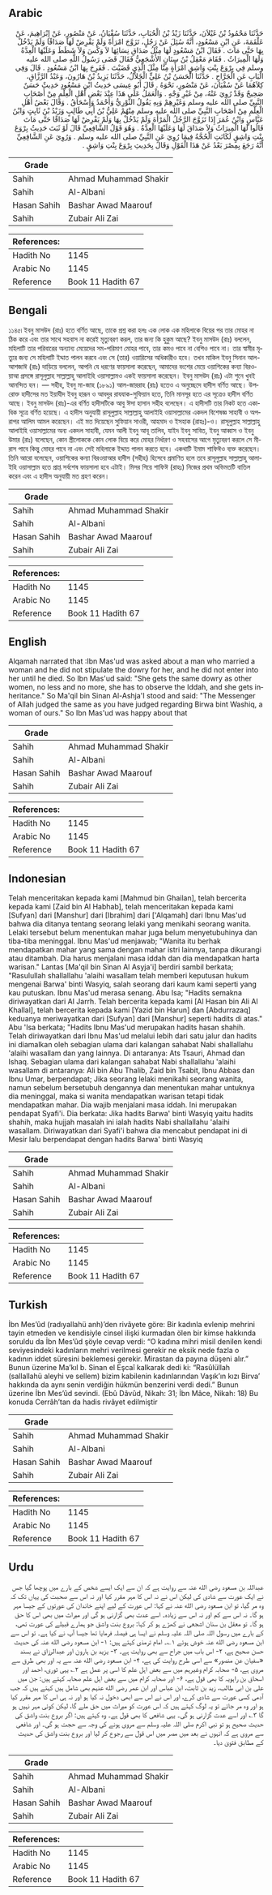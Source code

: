 ## Arabic


<div dir="rtl" lang="ar" style={{fontSize:'larger',backgroundColor:'#f8f9fa',padding:20}}>
حَدَّثَنَا مَحْمُودُ بْنُ غَيْلاَنَ، حَدَّثَنَا زَيْدُ بْنُ الْحُبَابِ، حَدَّثَنَا سُفْيَانُ، عَنْ مَنْصُورٍ، عَنْ إِبْرَاهِيمَ، عَنْ عَلْقَمَةَ، عَنِ ابْنِ مَسْعُودٍ، أَنَّهُ سُئِلَ عَنْ رَجُلٍ، تَزَوَّجَ امْرَأَةً وَلَمْ يَفْرِضْ لَهَا صَدَاقًا وَلَمْ يَدْخُلْ بِهَا حَتَّى مَاتَ ‏.‏ فَقَالَ ابْنُ مَسْعُودٍ لَهَا مِثْلُ صَدَاقِ نِسَائِهَا لاَ وَكْسَ وَلاَ شَطَطَ وَعَلَيْهَا الْعِدَّةُ وَلَهَا الْمِيرَاثُ ‏.‏ فَقَامَ مَعْقِلُ بْنُ سِنَانٍ الأَشْجَعِيُّ فَقَالَ قَضَى رَسُولُ اللَّهِ صلى الله عليه وسلم فِي بِرْوَعَ بِنْتِ وَاشِقٍ امْرَأَةٍ مِنَّا مِثْلَ الَّذِي قَضَيْتَ ‏.‏ فَفَرِحَ بِهَا ابْنُ مَسْعُودٍ ‏.‏ قَالَ وَفِي الْبَابِ عَنِ الْجَرَّاحِ ‏.‏ حَدَّثَنَا الْحَسَنُ بْنُ عَلِيٍّ الْخَلاَّلُ، حَدَّثَنَا يَزِيدُ بْنُ هَارُونَ، وَعَبْدُ الرَّزَّاقِ، كِلاَهُمَا عَنْ سُفْيَانَ، عَنْ مَنْصُورٍ، نَحْوَهُ ‏.‏ قَالَ أَبُو عِيسَى حَدِيثُ ابْنِ مَسْعُودٍ حَدِيثٌ حَسَنٌ صَحِيحٌ وَقَدْ رُوِيَ عَنْهُ، مِنْ غَيْرِ وَجْهٍ ‏.‏ وَالْعَمَلُ عَلَى هَذَا عِنْدَ بَعْضِ أَهْلِ الْعِلْمِ مِنْ أَصْحَابِ النَّبِيِّ صلى الله عليه وسلم وَغَيْرِهِمْ وَبِهِ يَقُولُ الثَّوْرِيُّ وَأَحْمَدُ وَإِسْحَاقُ ‏.‏ وَقَالَ بَعْضُ أَهْلِ الْعِلْمِ مِنْ أَصْحَابِ النَّبِيِّ صلى الله عليه وسلم مِنْهُمْ عَلِيُّ بْنُ أَبِي طَالِبٍ وَزَيْدُ بْنُ ثَابِتٍ وَابْنُ عَبَّاسٍ وَابْنُ عُمَرَ إِذَا تَزَوَّجَ الرَّجُلُ الْمَرْأَةَ وَلَمْ يَدْخُلْ بِهَا وَلَمْ يَفْرِضْ لَهَا صَدَاقًا حَتَّى مَاتَ قَالُوا لَهَا الْمِيرَاثُ وَلاَ صَدَاقَ لَهَا وَعَلَيْهَا الْعِدَّةُ ‏.‏ وَهُوَ قَوْلُ الشَّافِعِيِّ قَالَ لَوْ ثَبَتَ حَدِيثُ بِرْوَعَ بِنْتِ وَاشِقٍ لَكَانَتِ الْحُجَّةُ فِيمَا رُوِيَ عَنِ النَّبِيِّ صلى الله عليه وسلم ‏.‏ وَرُوِيَ عَنِ الشَّافِعِيِّ أَنَّهُ رَجَعَ بِمِصْرَ بَعْدُ عَنْ هَذَا الْقَوْلِ وَقَالَ بِحَدِيثِ بِرْوَعَ بِنْتِ وَاشِقٍ ‏.‏
</div>
<div style={{backgroundColor:'#f8f9fa',padding:20, marginBottom: 10}}><table> <thead> <tr> <th>Grade</th> <th></th> </tr> </thead> <tbody> <tr><td>Sahih</td><td>Ahmad Muhammad Shakir</td></tr><tr><td>Sahih</td><td>Al-Albani</td></tr><tr><td>Hasan Sahih</td><td>Bashar Awad Maarouf</td></tr><tr><td>Sahih</td><td>Zubair Ali Zai</td></tr></tbody></table><table> <thead> <tr> <th>References:</th> <th></th> </tr> </thead> <tbody><tr><td>Hadith No</td><td>1145</td></tr><tr><td>Arabic No</td><td>1145</td></tr><tr><td>Reference</td><td>Book 11 Hadith 67</td></tr></tbody></table></div>

## Bengali


<div dir="ltr" lang="bn" style={{fontSize:'larger',backgroundColor:'#f8f9fa',padding:20}}>
১১৪৫৷ ইবনু মাসউদ (রাঃ) হতে বর্ণিত আছে, তাকে প্রশ্ন করা হলঃ এক লোক এক মহিলাকে বিয়ের পর তার মোহর না ঠিক করে এবং তার সাথে সহবাস না করেই মৃত্যুবরণ করল, তার জন্য কি হুকুম আছে? ইবনু মাসউদ (রাঃ) বললেন, মহিলাটি তার পরিবারের অন্যান্য মেয়েদের সম-পরিমাণ মোহর পাবে, তার কমও পাবে না বেশিও পাবে না। তার স্বামীর মৃত্যুর জন্য সে মহিলাটি ইদ্দাত পালন করবে এবং সে (তার) ওয়ারিসের অধিকারীও হবে। তখন মাকিল ইবনু সিনান আল-আশজাঈ (রাঃ) দাড়িয়ে বললেন, আপনি যে ধরণের ফায়সালা করেছেন, আমাদের বংশের মেয়ে ওয়াশিকের কন্যা বিরওয়াআ প্রসঙ্গে রাসূলুল্লাহ সাল্লাল্লাহু আলাইহি ওয়াসাল্লামও একই ফায়সালা করেছেন। ইবনু মাসউদ (রাঃ) এটা শুনে খুবই আনন্দিত হন। — সহীহ, ইবনু মা-জাহ (১৮৯১) আল-জাররাহ (রাঃ) হতেও এ অনুচ্ছেদে হাদীস বর্ণিত আছে। উপরোক্ত হাদীসের মত ইয়াযীদ ইবনু হারূন ও আবদুর রাযযাক-সুফিয়ান হতে, তিনি মানসূর হতে এর সূত্রেও হাদীস বর্ণিত আছে। ইবনু মাসউদ (রাঃ)-এর বর্ণিত হাদীসটিকে আবু ঈসা হাসান সহীহ বলেছেন। এ হাদীসটি তার নিকট হতে একাধিক সূত্রে বর্ণিত হয়েছে। এ হাদীস অনুযায়ী রাসূলুল্লাহ সাল্লাল্লাহু আলাইহি ওয়াসাল্লামের একদল বিশেষজ্ঞ সাহাবী ও অপরাপর আলিম আমল করেছেন। এই মত দিয়েছেন সুফিয়ান সাওরী, আহমাদ ও ইসহাক (রাহঃ)-ও। রাসূলুল্লাহ সাল্লাল্লাহু আলাইহি ওয়াসাল্লামের অন্য একদল সাহাবী, যেমন আলী ইবনু আবূ তালিব, যাইদ ইবনু সাবিত, ইবনু আব্বাস ও ইবনু উমার (রাঃ) বলেছেন, কোন স্ত্রীলোককে কোন লোক বিয়ে করে মোহর নির্ধারণ ও সহবাসের আগে মৃত্যুবরণ করলে সে মীরাস পাবে কিন্তু মোহর পাবে না এবং সেই মহিলাকে ইদ্দাত পালন করতে হবে। একথাটি ইমাম শাফিঈও ব্যক্ত করেছেন। তিনি আরো বলেছেন, ওয়াশিকের কন্যা বিরওয়াআর হাদীস (সহীহ) হিসেবে প্রমাণিত হলে তবে রাসূলুল্লাহ সাল্লাল্লাহু আলাইহি ওয়াসাল্লাম হতে প্রাপ্ত সর্বশেষ ফায়সালা হবে এটাই। মিসর গিয়ে শাফিঈ (রাহঃ) নিজের প্রথম অভিমতটি বাতিল করেন এবং এ হাদীস অনুযায়ী মত গ্রহণ করেন।
</div>
<div style={{backgroundColor:'#f8f9fa',padding:20, marginBottom: 10}}><table> <thead> <tr> <th>Grade</th> <th></th> </tr> </thead> <tbody> <tr><td>Sahih</td><td>Ahmad Muhammad Shakir</td></tr><tr><td>Sahih</td><td>Al-Albani</td></tr><tr><td>Hasan Sahih</td><td>Bashar Awad Maarouf</td></tr><tr><td>Sahih</td><td>Zubair Ali Zai</td></tr></tbody></table><table> <thead> <tr> <th>References:</th> <th></th> </tr> </thead> <tbody><tr><td>Hadith No</td><td>1145</td></tr><tr><td>Arabic No</td><td>1145</td></tr><tr><td>Reference</td><td>Book 11 Hadith 67</td></tr></tbody></table></div>

## English


<div dir="ltr" lang="en" style={{fontSize:'larger',backgroundColor:'#f8f9fa',padding:20}}>
Alqamah narrated that :Ibn Mas'ud was asked about a man who married a woman and he did not stipulate the dowry for her, and he did not enter into her until he died. So Ibn Mas'ud said: "She gets the same dowry as other women, no less and no more, she has to observe the Iddah, and she gets inheritance." So Ma'qil bin Sinan Al-Ashja'I stood and said: "The Messenger of Allah judged the same as you have judged regarding Birwa bint Washiq, a woman of ours." So Ibn Mas'ud was happy about that
</div>
<div style={{backgroundColor:'#f8f9fa',padding:20, marginBottom: 10}}><table> <thead> <tr> <th>Grade</th> <th></th> </tr> </thead> <tbody> <tr><td>Sahih</td><td>Ahmad Muhammad Shakir</td></tr><tr><td>Sahih</td><td>Al-Albani</td></tr><tr><td>Hasan Sahih</td><td>Bashar Awad Maarouf</td></tr><tr><td>Sahih</td><td>Zubair Ali Zai</td></tr></tbody></table><table> <thead> <tr> <th>References:</th> <th></th> </tr> </thead> <tbody><tr><td>Hadith No</td><td>1145</td></tr><tr><td>Arabic No</td><td>1145</td></tr><tr><td>Reference</td><td>Book 11 Hadith 67</td></tr></tbody></table></div>

## Indonesian


<div dir="ltr" lang="id" style={{fontSize:'larger',backgroundColor:'#f8f9fa',padding:20}}>
Telah menceritakan kepada kami [Mahmud bin Ghailan], telah bercerita kepada kami [Zaid bin Al Habhab], telah menceritakan kepada kami [Sufyan] dari [Manshur] dari [Ibrahim] dari ['Alqamah] dari Ibnu Mas'ud bahwa dia ditanya tentang seorang lelaki yang menikahi seorang wanita. Lelaki tersebut belum menentukan mahar juga belum menyetubuhinya dan tiba-tiba meninggal. Ibnu Mas'ud menjawab; "Wanita itu berhak mendapatkan mahar yang sama dengan mahar istri lainnya, tanpa dikurangi atau ditambah. Dia harus menjalani masa iddah dan dia mendapatkan harta warisan." Lantas [Ma'qil bin Sinan Al Asyja'i] berdiri sambil berkata; "Rasulullah shallallahu 'alaihi wasallam telah memberi keputusan hukum mengenai Barwa' binti Wasyiq, salah seorang dari kaum kami seperti yang kau putuskan. Ibnu Mas'ud merasa senang. Abu Isa; "Hadits semakna diriwayatkan dari Al Jarrh. Telah bercerita kepada kami [Al Hasan bin Ali Al Khallal], telah bercerita kepada kami [Yazid bin Harun] dan [Abdurrazaq] keduanya meriwayatkan dari [Sufyan] dari [Manshur] seperti hadits di atas." Abu 'Isa berkata; "Hadits Ibnu Mas'ud merupakan hadits hasan shahih. Telah diriwayatkan dari Ibnu Mas'ud melalui lebih dari satu jalur dan hadits ini diamalkan oleh sebagian ulama dari kalangan sahabat Nabi shallallahu 'alaihi wasallam dan yang lainnya. Di antaranya: Ats Tsauri, Ahmad dan Ishaq. Sebagian ulama dari kalangan sahabat Nabi shallallahu 'alaihi wasallam di antaranya: Ali bin Abu Thalib, Zaid bin Tsabit, Ibnu Abbas dan Ibnu Umar, berpendapat; Jika seorang lelaki menikahi seorang wanita, namun sebelum bersetubuh dengannya dan menentukan mahar untuknya dia meninggal, maka si wanita mendapatkan warisan tetapi tidak mendapatkan mahar. Dia wajib menjalani masa iddah. Ini merupakan pendapat Syafi'i. Dia berkata: Jika hadits Barwa' binti Wasyiq yaitu hadits shahih, maka hujjah masalah ini ialah hadits Nabi shallallahu 'alaihi wasallam. Diriwayatkan dari Syafi'i bahwa dia mencabut pendapat ini di Mesir lalu berpendapat dengan hadits Barwa' binti Wasyiq
</div>
<div style={{backgroundColor:'#f8f9fa',padding:20, marginBottom: 10}}><table> <thead> <tr> <th>Grade</th> <th></th> </tr> </thead> <tbody> <tr><td>Sahih</td><td>Ahmad Muhammad Shakir</td></tr><tr><td>Sahih</td><td>Al-Albani</td></tr><tr><td>Hasan Sahih</td><td>Bashar Awad Maarouf</td></tr><tr><td>Sahih</td><td>Zubair Ali Zai</td></tr></tbody></table><table> <thead> <tr> <th>References:</th> <th></th> </tr> </thead> <tbody><tr><td>Hadith No</td><td>1145</td></tr><tr><td>Arabic No</td><td>1145</td></tr><tr><td>Reference</td><td>Book 11 Hadith 67</td></tr></tbody></table></div>

## Turkish


<div dir="ltr" lang="tr" style={{fontSize:'larger',backgroundColor:'#f8f9fa',padding:20}}>
İbn Mes’ûd (radıyallahü anh)’den rivâyete göre: Bir kadınla evlenip mehrini tayin etmeden ve kendisiyle cinsel ilişki kurmadan ölen bir kimse hakkında soruldu da İbn Mes’ûd şöyle cevap verdi: “O kadına mihri misil denilen kendi seviyesindeki kadınların mehri verilmesi gerekir ne eksik nede fazla o kadının iddet süresini beklemesi gerekir. Mirastan da payına düşeni alır.” Bunun üzerine Ma’kıl b. Sinan el Eşcaî kalkarak dedi ki: “Rasûlüllah (sallallahü aleyhi ve sellem) bizim kabilenin kadınlarından Vaşık’ın kızı Birva’ hakkında da aynı senin verdiğin hükmün benzerini verdi dedi.” Bunun üzerine İbn Mes’ûd sevindi. (Ebû Dâvûd, Nikah: 31; İbn Mâce, Nikah: 18) Bu konuda Cerrâh’tan da hadis rivâyet edilmiştir
</div>
<div style={{backgroundColor:'#f8f9fa',padding:20, marginBottom: 10}}><table> <thead> <tr> <th>Grade</th> <th></th> </tr> </thead> <tbody> <tr><td>Sahih</td><td>Ahmad Muhammad Shakir</td></tr><tr><td>Sahih</td><td>Al-Albani</td></tr><tr><td>Hasan Sahih</td><td>Bashar Awad Maarouf</td></tr><tr><td>Sahih</td><td>Zubair Ali Zai</td></tr></tbody></table><table> <thead> <tr> <th>References:</th> <th></th> </tr> </thead> <tbody><tr><td>Hadith No</td><td>1145</td></tr><tr><td>Arabic No</td><td>1145</td></tr><tr><td>Reference</td><td>Book 11 Hadith 67</td></tr></tbody></table></div>

## Urdu


<div dir="rtl" lang="ur" style={{fontSize:'larger',backgroundColor:'#f8f9fa',padding:20}}>
عبداللہ بن مسعود رضی الله عنہ سے روایت ہے کہ ان سے ایک ایسے شخص کے بارے میں پوچھا گیا جس نے ایک عورت سے شادی کی لیکن اس نے نہ اس کا مہر مقرر کیا اور نہ اس سے صحبت کی یہاں تک کہ وہ مر گیا، تو ابن مسعود رضی الله عنہ نے کہا: اس عورت کے لیے اپنے خاندان کی عورتوں کے جیسا مہر ہو گا۔ نہ اس سے کم اور نہ اس سے زیادہ۔ اسے عدت بھی گزارنی ہو گی اور میراث میں بھی اس کا حق ہو گا۔ تو معقل بن سنان اشجعی نے کھڑے ہو کر کہا: بروع بنت واشق جو ہمارے قبیلے کی عورت تھی، کے بارے میں رسول اللہ صلی اللہ علیہ وسلم نے ایسا ہی فیصلہ فرمایا تھا جیسا آپ نے کیا ہے۔ تو اس سے ابن مسعود رضی الله عنہ خوش ہوئے ۱؎۔ امام ترمذی کہتے ہیں: ۱- ابن مسعود رضی الله عنہ کی حدیث حسن صحیح ہے، ۲- اس باب میں جراح سے بھی روایت ہے۔ ۳- یزید بن ہارون اور عبدالرزاق نے بسند «سفيان عن منصور» سے اسی طرح روایت کی ہے، ۴- ابن مسعود رضی الله عنہ سے یہ اور بھی طرق سے مروی ہے، ۵- صحابہ کرام وغیرہم میں سے بعض اہل علم کا اسی پر عمل ہے ۲؎ یہی ثوری، احمد اور اسحاق بن راہویہ کا بھی قول ہے، ۶- اور صحابہ کرام میں سے بعض اہل علم صحابہ کہتے ہیں: جن میں علی بن ابی طالب، زید بن ثابت، ابن عباس اور ابن عمر رضی الله عنہم بھی شامل ہیں کہتے ہیں کہ جب آدمی کسی عورت سے شادی کرے، اور اس نے اس سے ابھی دخول نہ کیا ہو اور نہ ہی اس کا مہر مقرر کیا ہو اور وہ مر جائے تو یہ لوگ کہتے ہیں کہ اس عورت کو میراث میں حق ملے گا، لیکن کوئی مہر نہیں ہو گا ۳؎ اور اسے عدت گزارنی ہو گی۔ یہی شافعی کا بھی قول ہے۔ وہ کہتے ہیں: اگر بروع بنت واشق کی حدیث صحیح ہو تو نبی اکرم صلی اللہ علیہ وسلم سے مروی ہونے کی وجہ سے حجت ہو گی۔ اور شافعی سے مروی ہے کہ انہوں نے بعد میں مصر میں اس قول سے رجوع کر لیا اور بروع بنت واشق کی حدیث کے مطابق فتویٰ دیا۔
</div>
<div style={{backgroundColor:'#f8f9fa',padding:20, marginBottom: 10}}><table> <thead> <tr> <th>Grade</th> <th></th> </tr> </thead> <tbody> <tr><td>Sahih</td><td>Ahmad Muhammad Shakir</td></tr><tr><td>Sahih</td><td>Al-Albani</td></tr><tr><td>Hasan Sahih</td><td>Bashar Awad Maarouf</td></tr><tr><td>Sahih</td><td>Zubair Ali Zai</td></tr></tbody></table><table> <thead> <tr> <th>References:</th> <th></th> </tr> </thead> <tbody><tr><td>Hadith No</td><td>1145</td></tr><tr><td>Arabic No</td><td>1145</td></tr><tr><td>Reference</td><td>Book 11 Hadith 67</td></tr></tbody></table></div>